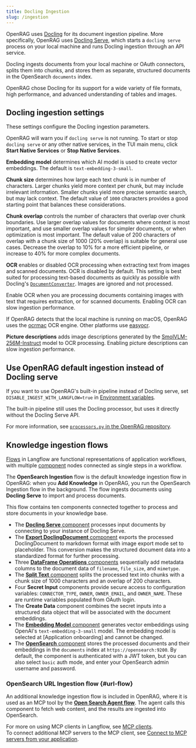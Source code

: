 ```yaml
---
title: Docling Ingestion
slug: /ingestion
---
```



OpenRAG uses [Docling](https://docling-project.github.io/docling/) for its document ingestion pipeline.
More specifically, OpenRAG uses [Docling Serve](https://github.com/docling-project/docling-serve), which starts a `docling serve` process on your local machine and runs Docling ingestion through an API service.

Docling ingests documents from your local machine or OAuth connectors, splits them into chunks, and stores them as separate, structured documents in the OpenSearch `documents` index.

OpenRAG chose Docling for its support for a wide variety of file formats, high performance, and advanced understanding of tables and images.

## Docling ingestion settings

These settings configure the Docling ingestion parameters.

OpenRAG will warn you if `docling serve` is not running.
To start or stop `docling serve` or any other native services, in the TUI main menu, click **Start Native Services** or **Stop Native Services**.

**Embedding model** determines which AI model is used to create vector embeddings. The default is `text-embedding-3-small`.

**Chunk size** determines how large each text chunk is in number of characters.
Larger chunks yield more context per chunk, but may include irrelevant information. Smaller chunks yield more precise semantic search, but may lack context. 
The default value of `1000` characters provides a good starting point that balances these considerations.

**Chunk overlap** controls the number of characters that overlap over chunk boundaries.
Use larger overlap values for documents where context is most important, and use smaller overlap values for simpler documents, or when optimization is most important.
The default value of 200 characters of overlap with a chunk size of 1000 (20% overlap) is suitable for general use cases. Decrease the overlap to 10% for a more efficient pipeline, or increase to 40% for more complex documents.

**OCR** enables or disabled OCR processing when extracting text from images and scanned documents.
OCR is disabled by default. This setting is best suited for processing text-based documents as quickly as possible with Docling's [`DocumentConverter`](https://docling-project.github.io/docling/reference/document_converter/). Images are ignored and not processed.

Enable OCR when you are processing documents containing images with text that requires extraction, or for scanned documents. Enabling OCR can slow ingestion performance.

If OpenRAG detects that the local machine is running on macOS, OpenRAG uses the [ocrmac](https://www.piwheels.org/project/ocrmac/) OCR engine. Other platforms use [easyocr](https://www.jaided.ai/easyocr/).

**Picture descriptions** adds image descriptions generated by the [SmolVLM-256M-Instruct](https://huggingface.co/HuggingFaceTB/SmolVLM-Instruct) model to OCR processing. Enabling picture descriptions can slow ingestion performance.

## Use OpenRAG default ingestion instead of Docling serve

If you want to use OpenRAG's built-in pipeline instead of Docling serve, set `DISABLE_INGEST_WITH_LANGFLOW=true` in [Environment variables](/reference/configuration#document-processing).

The built-in pipeline still uses the Docling processor, but uses it directly without the Docling Serve API.

For more information, see [`processors.py` in the OpenRAG repository](https://github.com/langflow-ai/openrag/blob/main/src/models/processors.py#L58).

## Knowledge ingestion flows

[Flows](https://docs.langflow.org/concepts-overview) in Langflow are functional representations of application workflows, with multiple [component](https://docs.langflow.org/concepts-components) nodes connected as single steps in a workflow.

The **OpenSearch Ingestion** flow is the default knowledge ingestion flow in OpenRAG: when you **Add Knowledge** in OpenRAG, you run the OpenSearch Ingestion flow in the background. The flow ingests documents using **Docling Serve** to import and process documents.

This flow contains ten components connected together to process and store documents in your knowledge base.

* The [**Docling Serve** component](https://docs.langflow.org/bundles-docling) processes input documents by connecting to your instance of Docling Serve.
* The [**Export DoclingDocument** component](https://docs.langflow.org/components-docling) exports the processed DoclingDocument to markdown format with image export mode set to placeholder. This conversion makes the structured document data into a standardized format for further processing.
* Three [**DataFrame Operations** components](https://docs.langflow.org/components-processing#dataframe-operations) sequentially add metadata columns to the document data of `filename`, `file_size`, and `mimetype`.
* The [**Split Text** component](https://docs.langflow.org/components-processing#split-text) splits the processed text into chunks with a chunk size of 1000 characters and an overlap of 200 characters.
* Four **Secret Input** components provide secure access to configuration variables: `CONNECTOR_TYPE`, `OWNER`, `OWNER_EMAIL`, and `OWNER_NAME`. These are runtime variables populated from OAuth login.
* The **Create Data** component combines the secret inputs into a structured data object that will be associated with the document embeddings.
* The [**Embedding Model** component](https://docs.langflow.org/components-embedding-models) generates vector embeddings using OpenAI's `text-embedding-3-small` model. The embedding model is selected at [Application onboarding] and cannot be changed.
* The [**OpenSearch** component](https://docs.langflow.org/bundles-elastic#opensearch) stores the processed documents and their embeddings in the `documents` index at `https://opensearch:9200`. By default, the component is authenticated with a JWT token, but you can also select `basic` auth mode, and enter your OpenSearch admin username and password.

<PartialModifyFlows />

### OpenSearch URL Ingestion flow {#url-flow}

An additional knowledge ingestion flow is included in OpenRAG, where it is used as an MCP tool by the [**Open Search Agent flow**](/agents#flow).
The agent calls this component to fetch web content, and the results are ingested into OpenSearch.

For more on using MCP clients in Langflow, see [MCP clients](https://docs.langflow.org/mcp-client).\
To connect additional MCP servers to the MCP client, see [Connect to MCP servers from your application](https://docs.langflow.org/mcp-tutorial).